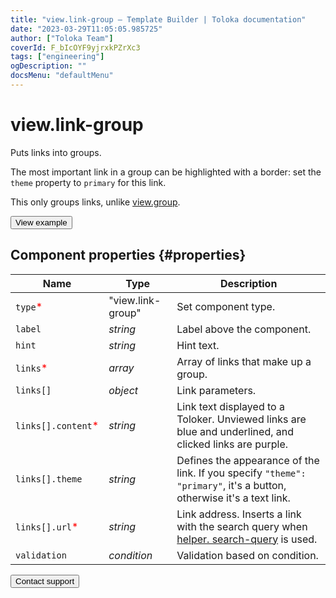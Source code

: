 ```yaml
---
title: "view.link-group — Template Builder | Toloka documentation"
date: "2023-03-29T11:05:05.985725"
author: ["Toloka Team"]
coverId: F_bIcOYF9yjrxkPZrXc3
tags: ["engineering"]
ogDescription: ""
docsMenu: "defaultMenu"
---
```


# view.link-group

Puts links into groups.

The most important link in a group can be highlighted with a border: set the `theme` property to `primary` for this link.

This only groups links, unlike [view.group](/docs/template-builder/reference/view.group).

<Button themeColor="light" view="default" size="l" type="link" url="https://ya.cc/t/2IwCYi-S3xPSL9">View example</Button>

## Component properties {#properties}

**Name** | **Type** | **Description**
----- | ----- | -----
`type`<span style="color: red">\*</span> | "view.link-group" | Set component type.
`label` | _string_ | Label above the component.
`hint` | _string_ | Hint text.
`links`<span style="color: red">\*</span> | _array_ | Array of links that make up a group.
`links[]` | _object_ | Link parameters.
`links[].content`<span style="color: red">\*</span> | _string_ | Link text displayed to a Toloker. Unviewed links are blue and underlined, and clicked links are purple.
`links[].theme` | _string_ | Defines the appearance of the link. If you specify `"theme": "primary"`, it's a button, otherwise it's a text link.
`links[].url`<span style="color: red">\*</span> | _string_ | Link address. Inserts a link with the search query when [helper. search-query](/docs/template-builder/reference/helper.search-query) is used.
`validation` | _condition_ | Validation based on condition.

<Button themeColor="light" view="default" size="l" type="link" url="/docs/guide/troubleshooting/support?form-source=template-builder-reference-view-link-group">Contact support</Button>
